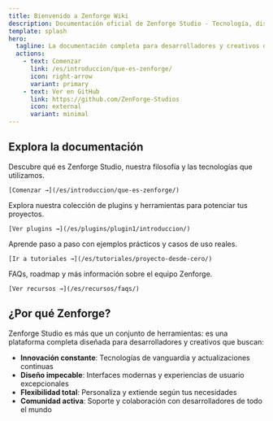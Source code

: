 ```yaml
---
title: Bienvenido a Zenforge Wiki
description: Documentación oficial de Zenforge Studio - Tecnología, diseño e innovación
template: splash
hero:
  tagline: La documentación completa para desarrolladores y creativos que construyen el futuro con Zenforge Studio
  actions:
    - text: Comenzar
      link: /es/introduccion/que-es-zenforge/
      icon: right-arrow
      variant: primary
    - text: Ver en GitHub
      link: https://github.com/ZenForge-Studios
      icon: external
      variant: minimal
---
```



## Explora la documentación

<CardGrid stagger>
  <Card title="Introducción" icon="open-book">
    Descubre qué es Zenforge Studio, nuestra filosofía y las tecnologías que utilizamos.
    
    [Comenzar →](/es/introduccion/que-es-zenforge/)
  </Card>
  
  <Card title="Plugins" icon="puzzle">
    Explora nuestra colección de plugins y herramientas para potenciar tus proyectos.
    
    [Ver plugins →](/es/plugins/plugin1/introduccion/)
  </Card>
  
  <Card title="Tutoriales" icon="rocket">
    Aprende paso a paso con ejemplos prácticos y casos de uso reales.
    
    [Ir a tutoriales →](/es/tutoriales/proyecto-desde-cero/)
  </Card>
  
  <Card title="Recursos" icon="information">
    FAQs, roadmap y más información sobre el equipo Zenforge.
    
    [Ver recursos →](/es/recursos/faqs/)
  </Card>
</CardGrid>

## ¿Por qué Zenforge?

Zenforge Studio es más que un conjunto de herramientas: es una plataforma completa diseñada para desarrolladores y creativos que buscan:

- **Innovación constante**: Tecnologías de vanguardia y actualizaciones continuas
- **Diseño impecable**: Interfaces modernas y experiencias de usuario excepcionales
- **Flexibilidad total**: Personaliza y extiende según tus necesidades
- **Comunidad activa**: Soporte y colaboración con desarrolladores de todo el mundo